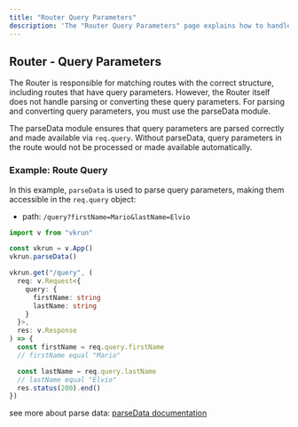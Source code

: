 ```yaml
---
title: "Router Query Parameters"
description: 'The "Router Query Parameters" page explains how to handle and parse query parameters in routes using VkrunJS. Learn how the parseData module enables seamless access to query parameters via "req.query", ensuring accurate data retrieval for dynamic endpoints.'
---
```


## Router - Query Parameters

The Router is responsible for matching routes with the correct structure, including routes that have query parameters. However, the Router itself does not handle parsing or converting these query parameters. For parsing and converting query parameters, you must use the parseData module.

The parseData module ensures that query parameters are parsed correctly and made available via `req.query`. Without parseData, query parameters in the route would not be processed or made available automatically.

### Example: Route Query

In this example, `parseData` is used to parse query parameters, making them accessible in the `req.query` object:

- path: `/query?firstName=Mario&lastName=Elvio`

```ts
import v from "vkrun"

const vkrun = v.App()
vkrun.parseData()

vkrun.get("/query", (
  req: v.Request<{
    query: {
      firstName: string
      lastName: string
    }
  }>,
  res: v.Response
) => {
  const firstName = req.query.firstName
  // firstName equal "Mario"

  const lastName = req.query.lastName
  // lastName equal "Elvio"
  res.status(200).end()
})
```

see more about parse data: [parseData documentation](/parse-data/introduction)